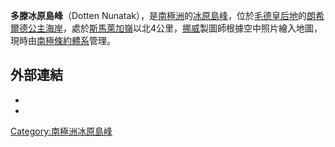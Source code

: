 {{Coord|71|57|S|24|5|E|source:GNIS|display=title}}

'''多滕冰原島峰'''（Dotten Nunatak），是[[南極洲|南極洲]]的[[冰原島峰|冰原島峰]]，位於[[毛德皇后地|毛德皇后地]]的[[朗希爾德公主海岸|朗希爾德公主海岸]]，處於[[斯馬萊加嶺|斯馬萊加嶺]]以北4公里，[[挪威|挪威]]製圖師根據空中照片繪入地圖，現時由[[南極條約體系|南極條約體系]]管理。

==外部連結==
*{{cite gnis | type = antarid | id = 4008| name = Dotten Nunatak| accessdate = 2012-01-26}}
*{{usgs-gazetteer|id=4008}}

{{Antarctica-geo-stub}}
[[Category:南極洲冰原島峰|Category:南極洲冰原島峰]]